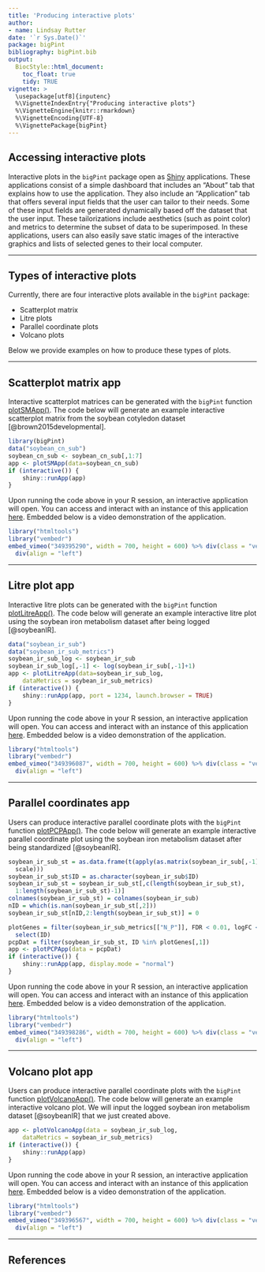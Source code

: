 ```yaml
---
title: 'Producing interactive plots'
author:
- name: Lindsay Rutter
date: '`r Sys.Date()`'
package: bigPint
bibliography: bigPint.bib
output:
  BiocStyle::html_document:
    toc_float: true
    tidy: TRUE
vignette: >
  \usepackage[utf8]{inputenc}
  %\VignetteIndexEntry{"Producing interactive plots"}
  %\VignetteEngine{knitr::rmarkdown}
  %\VignetteEncoding{UTF-8}
  %\VignettePackage{bigPint}
---
```


## Accessing interactive plots

Interactive plots in the `bigPint` package open as [Shiny](https://shiny.rstudio.com/) applications. These applications consist of a simple dashboard that includes an "About" tab that explains how to use the application. They also include an "Application" tab that offers several input fields that the user can tailor to their needs. Some of these input fields are generated dynamically based off the dataset that the user input. These tailorizations include aesthetics (such as point color) and metrics to determine the subset of data to be superimposed. In these applications, users can also easily save static images of the interactive graphics and lists of selected genes to their local computer.

____________________________________________________________________________________

## Types of interactive plots

Currently, there are four interactive plots available in the `bigPint` package:

- Scatterplot matrix
- Litre plots
- Parallel coordinate plots
- Volcano plots

Below we provide examples on how to produce these types of plots.

____________________________________________________________________________________

## Scatterplot matrix app

Interactive scatterplot matrices can be generated with the `bigPint` function [plotSMApp()](https://lindsayrutter.github.io/bigPint/reference/plotSMApp.html). The code below will generate an example interactive scatterplot matrix from the soybean cotyledon dataset [@brown2015developmental].

```r
library(bigPint)
data("soybean_cn_sub")
soybean_cn_sub <- soybean_cn_sub[,1:7]
app <- plotSMApp(data=soybean_cn_sub)
if (interactive()) {
    shiny::runApp(app)
}
```

Upon running the code above in your R session, an interactive application will open. You can access and interact with an instance of this application [here](https://bigpint.shinyapps.io/smplot). Embedded below is a video demonstration of the application.

```r
library("htmltools")
library("vembedr")
embed_vimeo("349395290", width = 700, height = 600) %>% div(class = "vembedr") %>%
  div(align = "left")
```

____________________________________________________________________________________

## Litre plot app

Interactive litre plots can be generated with the `bigPint` function [plotLitreApp()](https://lindsayrutter.github.io/bigPint/reference/plotLitreApp.html). The code below will generate an example interactive litre plot using the soybean iron metabolism dataset after being logged [@soybeanIR].

```r
data("soybean_ir_sub")
data("soybean_ir_sub_metrics")
soybean_ir_sub_log <- soybean_ir_sub
soybean_ir_sub_log[,-1] <- log(soybean_ir_sub[,-1]+1)
app <- plotLitreApp(data=soybean_ir_sub_log,
    dataMetrics = soybean_ir_sub_metrics)
if (interactive()) {
    shiny::runApp(app, port = 1234, launch.browser = TRUE)
}
```

Upon running the code above in your R session, an interactive application will open. You can access and interact with an instance of this application [here](https://bigpint.shinyapps.io/litre/). Embedded below is a video demonstration of the application.

```r
library("htmltools")
library("vembedr")
embed_vimeo("349396087", width = 700, height = 600) %>% div(class = "vembedr") %>%
  div(align = "left")
```

____________________________________________________________________________________

## Parallel coordinates app

Users can produce interactive parallel coordinate plots with the `bigPint` function [plotPCPApp()](https://lindsayrutter.github.io/bigPint/reference/plotPCPApp.html). The code below will generate an example interactive parallel coordinate plot using the soybean iron metabolism dataset after being standardized [@soybeanIR].

```r
soybean_ir_sub_st = as.data.frame(t(apply(as.matrix(soybean_ir_sub[,-1]), 1, 
  scale)))
soybean_ir_sub_st$ID = as.character(soybean_ir_sub$ID)
soybean_ir_sub_st = soybean_ir_sub_st[,c(length(soybean_ir_sub_st), 
  1:length(soybean_ir_sub_st)-1)]
colnames(soybean_ir_sub_st) = colnames(soybean_ir_sub)
nID = which(is.nan(soybean_ir_sub_st[,2]))
soybean_ir_sub_st[nID,2:length(soybean_ir_sub_st)] = 0

plotGenes = filter(soybean_ir_sub_metrics[["N_P"]], FDR < 0.01, logFC < -4) %>% 
  select(ID)
pcpDat = filter(soybean_ir_sub_st, ID %in% plotGenes[,1])
app <- plotPCPApp(data = pcpDat)
if (interactive()) {
    shiny::runApp(app, display.mode = "normal")
}
```

Upon running the code above in your R session, an interactive application will open. You can access and interact with an instance of this application [here](https://bigpint.shinyapps.io/pcplot/). Embedded below is a video demonstration of the application.

```r
library("htmltools")
library("vembedr")
embed_vimeo("349398286", width = 700, height = 600) %>% div(class = "vembedr") %>%
  div(align = "left")
```

____________________________________________________________________________________

## Volcano plot app

Users can produce interactive parallel coordinate plots with the `bigPint` function [plotVolcanoApp()](https://lindsayrutter.github.io/bigPint/reference/plotVolcanoApp.html). The code below will generate an example interactive volcano plot. We will input the logged soybean iron metabolism dataset [@soybeanIR] that we just created above.

```r
app <- plotVolcanoApp(data = soybean_ir_sub_log,
    dataMetrics = soybean_ir_sub_metrics)
if (interactive()) {
    shiny::runApp(app)
}
```

Upon running the code above in your R session, an interactive application will open. You can access and interact with an instance of this application [here](https://bigpint.shinyapps.io/volcano/). Embedded below is a video demonstration of the application.

```r
library("htmltools")
library("vembedr")
embed_vimeo("349396567", width = 700, height = 600) %>% div(class = "vembedr") %>%
  div(align = "left")
```

____________________________________________________________________________________

## References
